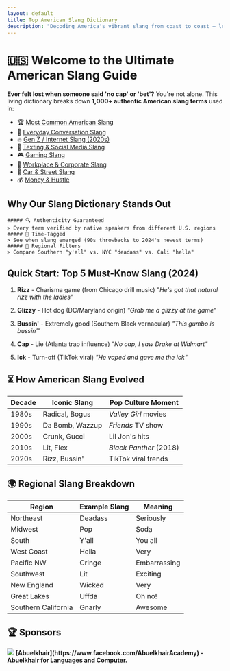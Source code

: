 ```yaml
---
layout: default
title: Top American Slang Dictionary
description: "Decoding America's vibrant slang from coast to coast – learn the language of the streets, internet, and pop culture"
---
```




# 🇺🇸 Welcome to the Ultimate American Slang Guide

**Ever felt lost when someone said 'no cap' or 'bet'?** You're not alone. This living dictionary breaks down **1,000+ authentic American slang terms** used in:

- 🏆 [Most Common American Slang](/top)
- 💬 [Everyday Conversation Slang](/everyday)
- 🔥 [Gen Z / Internet Slang (2020s)](/genz)
- 📱 [Texting & Social Media Slang](/texting)
- 🎮 [Gaming Slang](/gaming)
- 🏢 [Workplace & Corporate Slang](/work)
- 🚗 [Car & Street Slang](/car)
- 💰 [Money & Hustle](/money)


## Why Our Slang Dictionary Stands Out
    ##### 🔍 Authenticity Guaranteed
    > Every term verified by native speakers from different U.S. regions
    ##### 📅 Time-Tagged
    > See when slang emerged (90s throwbacks to 2024's newest terms)
    ##### 📍 Regional Filters
    > Compare Southern "y'all" vs. NYC "deadass" vs. Cali "hella"

## Quick Start: Top 5 Must-Know Slang (2024)

1. **Rizz** - Charisma game (from Chicago drill music)
  *"He's got that natural rizz with the ladies"*


2. **Glizzy** - Hot dog (DC/Maryland origin)
  *"Grab me a glizzy at the game"*


3. **Bussin'** - Extremely good (Southern Black vernacular)
  *"This gumbo is bussin'"*


4. **Cap** - Lie (Atlanta trap influence)
  *"No cap, I saw Drake at Walmart"*


5. **Ick** - Turn-off (TikTok viral)
  *"He vaped and gave me the ick"*

## ⏳ How American Slang Evolved

| Decade  | Iconic Slang          | Pop Culture Moment          |
|---------|-----------------------|-----------------------------|
| 1980s   | Radical, Bogus        | *Valley Girl* movies        |
| 1990s   | Da Bomb, Wazzup       | *Friends* TV show           |
| 2000s   | Crunk, Gucci          | Lil Jon's hits              |
| 2010s   | Lit, Flex             | *Black Panther* (2018)      |
| 2020s   | Rizz, Bussin'         | TikTok viral trends         |

## 🌍 Regional Slang Breakdown

| Region      | Example Slang         | Meaning                    |
|-------------|-----------------------|----------------------------|
| Northeast   | Deadass               | Seriously                  |
| Midwest     | Pop                   | Soda                       |
| South       | Y'all                 | You all                    |
| West Coast  | Hella                 | Very                       |
| Pacific NW  | Cringe                | Embarrassing               |
| Southwest   | Lit                   | Exciting                   |
| New England | Wicked                | Very                       |
| Great Lakes | Uffda                 | Oh no!                     |
| Southern California | Gnarly         | Awesome                    |           

## 🏆 Sponsors 

  <div className="flex item-center direction-row x:mt-4">
    <Image width={50} height={50} src="/abuelkhair.jpg" className='x:mx-2'/>
    <b>
    [Abuelkhair](https://www.facebook.com/AbuelkhairAcademy) - Abuelkhair for Languages and Computer.
    </b>
  </div>
